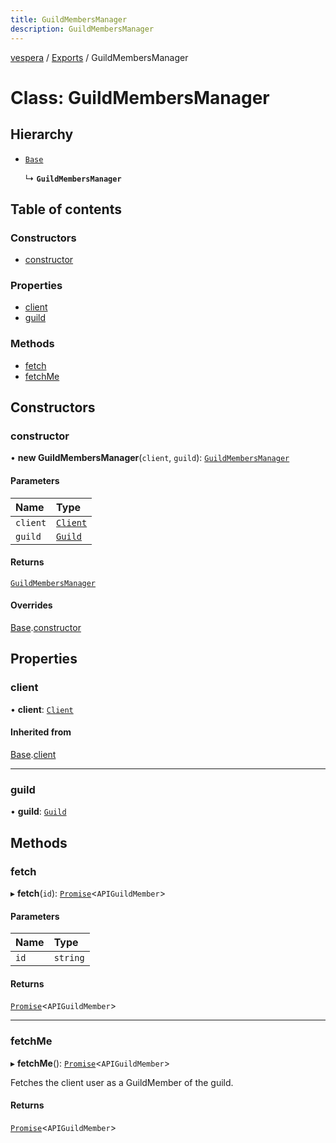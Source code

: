 ```yaml
---
title: GuildMembersManager
description: GuildMembersManager
---
```

[vespera](../README) / [Exports](../modules) / GuildMembersManager

# Class: GuildMembersManager

## Hierarchy

- [`Base`](Base)

  ↳ **`GuildMembersManager`**

## Table of contents

### Constructors

- [constructor](GuildMembersManager#constructor)

### Properties

- [client](GuildMembersManager#client)
- [guild](GuildMembersManager#guild)

### Methods

- [fetch](GuildMembersManager#fetch)
- [fetchMe](GuildMembersManager#fetchme)

## Constructors

### constructor

• **new GuildMembersManager**(`client`, `guild`): [`GuildMembersManager`](GuildMembersManager)

#### Parameters

| Name | Type |
| :------ | :------ |
| `client` | [`Client`](Client) |
| `guild` | [`Guild`](Guild) |

#### Returns

[`GuildMembersManager`](GuildMembersManager)

#### Overrides

[Base](Base).[constructor](Base#constructor)




## Properties

### client

• **client**: [`Client`](Client)

#### Inherited from

[Base](Base).[client](Base#client)




___

### guild

• **guild**: [`Guild`](Guild)




## Methods

### fetch

▸ **fetch**(`id`): [`Promise`]( https://developer.mozilla.org/docs/Web/JavaScript/Reference/Global_Objects/Promise )\<`APIGuildMember`\>

#### Parameters

| Name | Type |
| :------ | :------ |
| `id` | `string` |

#### Returns

[`Promise`]( https://developer.mozilla.org/docs/Web/JavaScript/Reference/Global_Objects/Promise )\<`APIGuildMember`\>




___

### fetchMe

▸ **fetchMe**(): [`Promise`]( https://developer.mozilla.org/docs/Web/JavaScript/Reference/Global_Objects/Promise )\<`APIGuildMember`\>

Fetches the client user as a GuildMember of the guild.

#### Returns

[`Promise`]( https://developer.mozilla.org/docs/Web/JavaScript/Reference/Global_Objects/Promise )\<`APIGuildMember`\>



